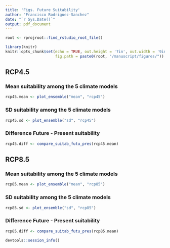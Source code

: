 ```yaml
---
title: 'Figs. Future Suitability'
author: "Francisco Rodriguez-Sanchez"
date: "`r Sys.Date()`"
output: pdf_document
---
```


```r
root <- rprojroot::find_rstudio_root_file()

library(knitr)
knitr::opts_chunk$set(echo = TRUE, out.height = '7in', out.width = '9in',
                      fig.path = paste0(root, "/manuscript/figures/"))
```


 
## RCP4.5

### Mean suitability among the 5 climate models
```r
rcp45.mean <- plot_ensemble("mean", "rcp45")
```

### SD suitability among the 5 climate models
```r
rcp45.sd <- plot_ensemble("sd", "rcp45")
```

### Difference Future - Present suitability
```r
rcp45.diff <- compare_suitab_futu_pres(rcp45.mean)
```



## RCP8.5

### Mean suitability among the 5 climate models
```r
rcp85.mean <- plot_ensemble("mean", "rcp85")
```

### SD suitability among the 5 climate models
```r
rcp85.sd <- plot_ensemble("sd", "rcp85")
```

### Difference Future - Present suitability
```r
rcp85.diff <- compare_suitab_futu_pres(rcp85.mean)
```



```r
devtools::session_info()
```



